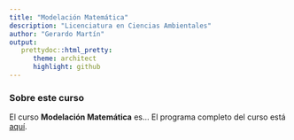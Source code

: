 ```yaml
---
title: "Modelación Matemática"
description: "Licenciatura en Ciencias Ambientales"
author: "Gerardo Martín"
output:
   prettydoc::html_pretty:
      theme: architect
      highlight: github
---
```


### Sobre este curso

El curso **Modelación Matemática** es... El programa completo del curso está [aquí](Programa-curso.pdf).
